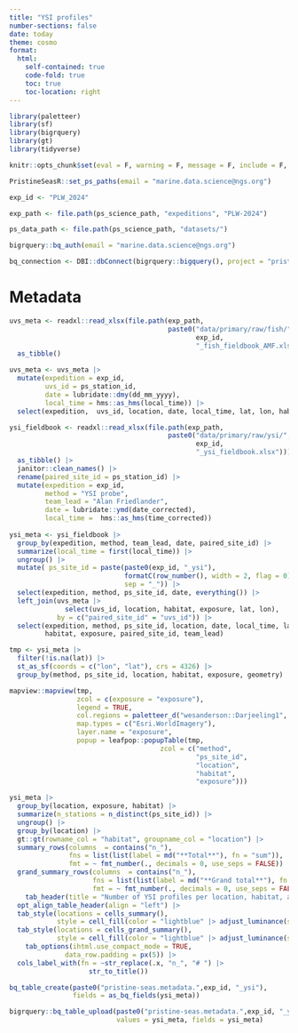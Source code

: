 ```yaml
---
title: "YSI profiles"
number-sections: false
date: today
theme: cosmo
format: 
  html:
    self-contained: true
    code-fold: true
    toc: true
    toc-location: right
---
```


```r
library(paletteer)
library(sf)
library(bigrquery)
library(gt)
library(tidyverse)

knitr::opts_chunk$set(eval = F, warning = F, message = F, include = F, echo = F)

PristineSeasR::set_ps_paths(email = "marine.data.science@ngs.org")

exp_id <- "PLW_2024"

exp_path <- file.path(ps_science_path, "expeditions", "PLW-2024")

ps_data_path <- file.path(ps_science_path, "datasets/")

bigrquery::bq_auth(email = "marine.data.science@ngs.org")

bq_connection <- DBI::dbConnect(bigrquery::bigquery(), project = "pristine-seas")
```

# Metadata

```r
uvs_meta <- readxl::read_xlsx(file.path(exp_path, 
                                        paste0("data/primary/raw/fish/",
                                               exp_id,
                                               "_fish_fieldbook_AMF.xlsx"))) |> 
  as_tibble()

uvs_meta <- uvs_meta |> 
  mutate(expedition = exp_id, 
         uvs_id = ps_station_id,
         date = lubridate::dmy(dd_mm_yyyy),
         local_time = hms::as_hms(local_time)) |> 
  select(expedition,  uvs_id, location, date, local_time, lat, lon, habitat, exposure, alternative_site_id, everything(), -dd_mm_yyyy, -sand_number, -sand_m, -ps_station_id, -team_lead)
```

```r
ysi_fieldbook <- readxl::read_xlsx(file.path(exp_path, 
                                        paste0("data/primary/raw/ysi/",
                                               exp_id,
                                               "_ysi_fieldbook.xlsx"))) |> 
  as_tibble() |> 
  janitor::clean_names() |> 
  rename(paired_site_id = ps_station_id) |> 
  mutate(expedition = exp_id, 
         method = "YSI probe",
         team_lead = "Alan Friedlander",
         date = lubridate::ymd(date_corrected),
         local_time =  hms::as_hms(time_corrected))
  
ysi_meta <- ysi_fieldbook |> 
  group_by(expedition, method, team_lead, date, paired_site_id) |> 
  summarize(local_time = first(local_time)) |> 
  ungroup() |> 
  mutate( ps_site_id = paste(paste0(exp_id, "_ysi"), 
                             formatC(row_number(), width = 2, flag = 0),
                             sep = "_")) |> 
  select(expedition, method, ps_site_id, date, everything()) |> 
  left_join(uvs_meta |> 
              select(uvs_id, location, habitat, exposure, lat, lon), 
            by = c("paired_site_id" = "uvs_id")) |> 
  select(expedition, method, ps_site_id, location, date, local_time, lat, lon, 
         habitat, exposure, paired_site_id, team_lead)
```

```r
tmp <- ysi_meta |> 
  filter(!is.na(lat)) |> 
  st_as_sf(coords = c("lon", "lat"), crs = 4326) |> 
  group_by(method, ps_site_id, location, habitat, exposure, geometry) 

mapview::mapview(tmp,
                 zcol = c(exposure = "exposure"), 
                 legend = TRUE,
                 col.regions = paletteer_d("wesanderson::Darjeeling1", 3),
                 map.types = c("Esri.WorldImagery"),
                 layer.name = "exposure",
                 popup = leafpop::popupTable(tmp,
                                      zcol = c("method",
                                               "ps_site_id",
                                               "location",
                                               "habitat",
                                               "exposure")))
```

```r
ysi_meta |> 
  group_by(location, exposure, habitat) |> 
  summarize(n_stations = n_distinct(ps_site_id)) |> 
  ungroup() |> 
  group_by(location) |> 
  gt::gt(rowname_col = "habitat", groupname_col = "location") |> 
  summary_rows(columns  = contains("n_"),
               fns = list(list(label = md("**Total**"), fn = "sum")),
               fmt = ~ fmt_number(., decimals = 0, use_seps = FALSE)) |> 
  grand_summary_rows(columns  = contains("n_"),
                     fns = list(list(label = md("**Grand total**"), fn = "sum")),
                     fmt = ~ fmt_number(., decimals = 0, use_seps = FALSE)) |> 
    tab_header(title = "Number of YSI profiles per location, habitat, and exposure") |>
  opt_align_table_header(align = "left") |> 
  tab_style(locations = cells_summary(),
            style = cell_fill(color = "lightblue" |> adjust_luminance(steps = +1))) |> 
  tab_style(locations = cells_grand_summary(),
            style = cell_fill(color = "lightblue" |> adjust_luminance(steps = +2))) |> 
    tab_options(ihtml.use_compact_mode = TRUE,
              data_row.padding = px(5)) |> 
  cols_label_with(fn = ~str_replace(.x, "n_", "# ") |> 
                    str_to_title()) 
```


```r
bq_table_create(paste0("pristine-seas.metadata.",exp_id, "_ysi"), 
                fields = as_bq_fields(ysi_meta))

bigrquery::bq_table_upload(paste0("pristine-seas.metadata.",exp_id, "_ysi"), 
                           values = ysi_meta, fields = ysi_meta)
```

